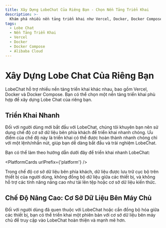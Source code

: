 ```yaml
---
title: Xây Dựng LobeChat Của Riêng Bạn - Chọn Nền Tảng Triển Khai
description: >-
  Khám phá nhiều nền tảng triển khai như Vercel, Docker, Docker Compose và nhiều nền tảng khác để triển khai LobeChat. Chọn nền tảng phù hợp nhất với nhu cầu của bạn.
tags:
  - Lobe Chat
  - Nền Tảng Triển Khai
  - Vercel
  - Docker
  - Docker Compose
  - Alibaba Cloud
---
```


# Xây Dựng Lobe Chat Của Riêng Bạn

LobeChat hỗ trợ nhiều nền tảng triển khai khác nhau, bao gồm Vercel, Docker và Docker Compose. Bạn có thể chọn một nền tảng triển khai phù hợp để xây dựng Lobe Chat của riêng bạn.

## Triển Khai Nhanh

Đối với người dùng mới bắt đầu với LobeChat, chúng tôi khuyên bạn nên sử dụng chế độ cơ sở dữ liệu bên phía khách để triển khai nhanh chóng. Ưu điểm của chế độ này là triển khai có thể được hoàn thành nhanh chóng chỉ với một lệnh/nhấn nút, giúp bạn dễ dàng bắt đầu và trải nghiệm LobeChat.

Bạn có thể làm theo hướng dẫn dưới đây để triển khai nhanh LobeChat:

<PlatformCards urlPrefix={'platform'} />

<Callout>
  Trong chế độ cơ sở dữ liệu bên phía khách, dữ liệu được lưu trữ cục bộ trên thiết bị của người dùng, không đồng bộ dữ liệu giữa các thiết bị, và không hỗ trợ các tính năng nâng cao như tải lên tệp hoặc cơ sở dữ liệu kiến thức.
</Callout>

## Chế Độ Nâng Cao: Cơ Sở Dữ Liệu Bên Máy Chủ

Đối với người dùng đã quen thuộc với LobeChat hoặc cần đồng bộ hóa giữa các thiết bị, bạn có thể triển khai một phiên bản với cơ sở dữ liệu bên máy chủ để truy cập vào LobeChat hoàn thiện và mạnh mẽ hơn.

<Cards>
  <Card
    href={'/docs/self-hosting/server-database'}
    title={'Hướng Dẫn Triển Khai Cơ Sở Dữ Liệu Bên Máy Chủ'}
  />
</Cards>
